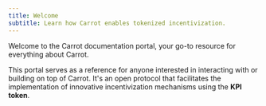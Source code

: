 ```yaml
---
title: Welcome
subtitle: Learn how Carrot enables tokenized incentivization.
---
```


Welcome to the Carrot documentation portal, your go-to resource for everything
about Carrot.

This portal serves as a reference for anyone interested in interacting with or
building on top of Carrot. It's an open protocol that facilitates the
implementation of innovative incentivization mechanisms using the **KPI token**.
